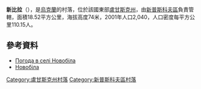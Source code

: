 {{coord|49|46|7|N|39|11|17|E|scale:100000|display=title}}

'''新比拉'''（{{lang-uk|Новобіла}}），是[[烏克蘭|烏克蘭]]的村落，位於該國東部[[盧甘斯克州|盧甘斯克州]]，由[[新普斯科夫區|新普斯科夫區]]負責管轄，面積18.52平方公里，海拔高度74米，2001年人口2,040，人口密度每平方公里110.15人。

==參考資料==
* [http://weather.in.ua/ua/lyganskaja/17409 Погода в селі Новобіла]
* [http://w1.c1.rada.gov.ua/pls/z7502/A005?rdat1=03.11.2012&rf7571=18350 Новобіла]{{dead link|date=2018年3月 |bot=InternetArchiveBot |fix-attempted=yes }}

{{DEFAULTSORT:Новобіла}}
[[Category:盧甘斯克州村落|Category:盧甘斯克州村落]]
[[Category:新普斯科夫區村落|Category:新普斯科夫區村落]]


{{Luhansk-geo-stub}}